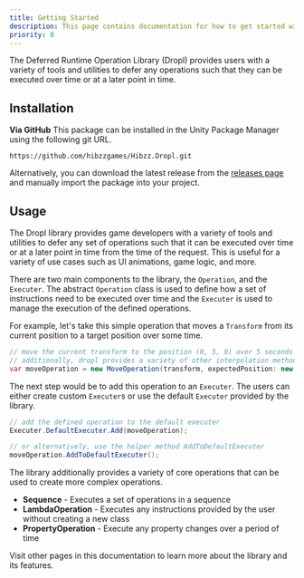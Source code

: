 ```yaml
---
title: Getting Started
description: This page contains documentation for how to get started with the Dropl Tool for Unity
priority: 0
---
```


The Deferred Runtime Operation Library (Dropl) provides users with a variety of tools and utilities to defer any operations such that they can be executed over time or at a later point in time.

## Installation
**Via GitHub**
This package can be installed in the Unity Package Manager using the following git URL.
```
https://github.com/hibzzgames/Hibzz.Dropl.git
```

Alternatively, you can download the latest release from the [releases page](https://github.com/hibzzgames/Hibzz.Dropl/releases) and manually import the package into your project.

## Usage
The Dropl library provides game developers with a variety of tools and utilities to defer any set of operations such that it can be executed over time or at a later point in time from the time of the request. This is useful for a variety of use cases such as UI animations, game logic, and more.

There are two main components to the library, the `Operation`, and the `Executer`. The abstract `Operation` class is used to define how a set of instructions need to be executed over time and the `Executer` is used to manage the execution of the defined operations.

For example, let's take this simple operation that moves a `Transform` from its current position to a target position over some time.

```csharp
// move the current transform to the position (0, 5, 0) over 5 seconds using a linear interpolation
// additionally, dropl provides a variety of other interpolation methods to work with
var moveOperation = new MoveOperation(transform, expectedPosition: new vector3(0, 5, 0), duration: 5f, easing: Interpolations.LINEAR);
```

The next step would be to add this operation to an `Executer`. The users can either create custom `Executer`s or use the default `Executer` provided by the library.

```csharp
// add the defined operation to the default executer
Executer.DefaultExecuter.Add(moveOperation);

// or alternatively, use the helper method AddToDefaultExecuter
moveOperation.AddToDefaultExecuter();
```

The library additionally provides a variety of core operations that can be used to create more complex operations. 
- **Sequence** - Executes a set of operations in a sequence
- **LambdaOperation** - Executes any instructions provided by the user without creating a new class
- **PropertyOperation** - Execute any property changes over a period of time

Visit other pages in this documentation to learn more about the library and its features.

